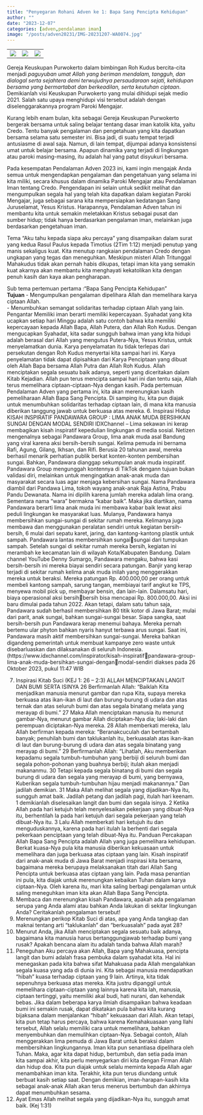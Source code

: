 ```yaml
---
title: "Penyegaran Rohani Adven ke 1: Bapa Sang Pencipta Kehidupan"
author: ""
date: "2023-12-07"
categories: [adven,pendalaman iman]
image: "/posts/adven20231/IMG-20231207-WA0074.jpg"
---
```


|                                                |                                                |                                                |
|------------------------|------------------------|------------------------|
| ![](/posts/adven20231/IMG-20231207-WA0069.jpg) | ![](/posts/adven20231/IMG-20231207-WA0074.jpg) | ![](/posts/adven20231/IMG-20231207-WA0075.jpg) |

Gereja Keuskupan Purwokerto dalam bimbingan Roh Kudus bercita-cita menjadi *paguyuban umat Allah yang beriman mendalam, tangguh, dan dialogal serta sejahtera demi terwujudnya persaudaraan sejati, kehidupan bersama yang bermartabat dan berkeadilan, serta keutuhan ciptaan*. Demikianlah visi Keuskupan Purwokerto yang mulai dihidupi sejak medio 2021. Salah satu upaya menghidupi visi tersebut adalah dengan diselenggarakannya program Paroki Mengajar.\

Kurang lebih enam bulan, kita sebagai Gereja Keuskupan Purwokerto 
bergerak bersama untuk saling belajar tentang dasar iman katolik kita, yaitu 
Credo. Tentu banyak pengalaman dan pengetahuan yang kita dapatkan 
bersama selama satu semester ini. Bisa jadi, di suatu tempat terjadi 
antusiasme di awal saja. Namun, di lain tempat, dijumpai adanya konsistensi 
umat untuk belajar bersama. Apapun dinamika yang terjadi di lingkungan 
atau paroki masing-masing, itu adalah hal yang patut disyukuri bersama.\

Pada kesempatan Pendalaman Adven 2023 ini, kami ingin mengajak 
Anda semua untuk mengendapkan pengalaman dan pengetahuan yang 
selama ini kita miliki, secara khusus dalam dinamika Paroki Mengajar atau 
Pendalaman Iman tentang Credo. Pengendapan ini selain untuk sedikit 
melihat dan mengumpulkan segala hal yang telah kita dapatkan dalam 
kegiatan Paroki Mengajar, juga sebagai sarana kita mempersiapkan 
kedatangan Sang Juruselamat, Yesus Kristus. Harapannya, Pendalaman 
Adven tahun ini membantu kita untuk semakin meletakkan Kristus sebagai 
pusat dan sumber hidup; tidak hanya berdasarkan pengalaman iman, 
melainkan juga berdasarkan pengetahuan iman.\

Tema “Aku tahu kepada siapa aku percaya” yang disampaikan dalam 
surat yang kedua Rasul Paulus kepada Timotius (2Tim 1:12) menjadi penutup 
yang manis sekaligus kuat. Kita menutup rangkaian pendalaman Credo
dengan ungkapan yang tegas dan meneguhkan. Meskipun misteri Allah 
Tritunggal Mahakudus tidak akan pernah habis dikupas, tetapi iman kita yang 
semakin kuat akarnya akan membantu kita menghayati kekatolikan kita 
dengan penuh kasih dan kaya akan pengharapan.\

Sub tema pertemuan pertama :“Bapa Sang Pencipta Kehidupan”\
**Tujuan**
- Mengumpulkan pengalaman dipelihara Allah dan memelihara 
karya ciptaan Allah.\
- Menumbuhkan semangat solidaritas terhadap ciptaan Allah 
yang lain.
Pengantar
Memiliki iman berarti memiliki kepercayaan. Syahadat yang 
kita ucapkan setiap hari Minggu adalah satu contoh bahwa 
kita memiliki kepercayaan kepada Allah Bapa, Allah Putera, 
dan Allah Roh Kudus. Dengan mengucapkan Syahadat, kita 
sadar sungguh bahwa iman yang kita hidupi adalah berasal 
dari Allah yang mengutus Putera-Nya, Yesus Kristus, untuk 
menyelamatkan dunia. Karya penyelamatan itu tidak terlepas 
dari persekutan dengan Roh Kudus menyertai kita sampai 
hari ini.
Karya penyelamatan tidak dapat dipisahkan dari Karya 
Penciptaan yang dibuat oleh Allah Bapa bersama Allah Putra 
dan Allah Roh Kudus. Allah menciptakan segala sesuatu baik 
adanya, seperti yang diceritakan dalam Kitab Kejadian. Allah 
pun terus mencipta sampai hari ini dan tentu saja, Allah terus 
memelihara ciptaan-ciptaan-Nya dengan kasih.
Pada pertemuan Pendalaman Adven yang pertama ini, kita 
akan merenungkan kasih pemeliharaan Allah Bapa Sang 
Pencipta. Di samping itu, kita pun diajak untuk menumbuhkan 
solidaritas terhadap ciptaan lain, di mana kita manusia 
diberikan tanggung jawab untuk berkuasa atas mereka.
6. Inspirasi Hidup
KISAH INSPIRATIF PANDAWARA GROUP :
LIMA ANAK MUDA BERSIHKAN SUNGAI DENGAN MODAL SENDIRI
IDXChannel – Lima sekawan ini kerap membagikan kisah 
inspiratif kepedulian lingkungan di media sosial. Netizen 
mengenalnya sebagai Pandawara Group, lima anak muda asal 
Bandung yang viral karena aksi bersih-bersih sungai. Kelima 
pemuda ini bernama Rafi, Agung, Gilang, Ikhsan, dan Rifi. 
Berusia 20 tahunan awal, mereka berhasil menarik perhatian 
publik berkat konten-konten pembersihan sungai. Bahkan, 
Pandawara dianggap sekumpulan anak muda inspiratif. 
Pandawara Group mengunggah kontennya di TikTok dengann 
tujuan bukan validasi diri, melainkan untuk mengingatkan 
anak-anak muda dan masyarakat secara luas agar menjaga 
kebersihan sungai.
Nama Pandawara diambil dari Pandawa Lima, tokoh wayang 
anak-anak Raja Astina, Prabu Pandu Dewanata. Nama ini 
dipilih karena jumlah mereka adalah lima orang. Sementara 
nama “wara” bermakna “kabar baik”. Maka jika diartikan, 
nama Pandawara berarti lima anak muda ini membawa kabar 
baik lewat aksi peduli lingkungan ke masyarakat luas.
Mulanya, Pandawara hanya membersihkan sungai-sungai di 
sekitar rumah mereka. Kelimanya juga membawa dan 
menggunakan peralatan sendiri untuk kegiatan bersih-bersih, 
6
mulai dari sepatu karet, jaring, dan kantong-kantong plastik 
untuk sampah. Pandawara lantas membersihkan sungaisungai dari tumpukan sampah. Setelah sungai di sekitar 
rumah mereka bersih, kegiatan ini merambah ke kecamatan 
lain di wilayah Kota/Kabupaten Bandung.
Dalam channel YouTube Denny Sumargo, Pandawara 
mengaku, bahwa kasi bersih-bersih ini mereka biayai sendiri 
secara patungan. Banjir yang kerap terjadi di sekitar rumah 
kelima anak muda inilah yang menggerakkan mereka untuk 
beraksi. Mereka patungan Rp. 400.000,00 per orang untuk 
membeli kantong sampah, sarung tangan, membiayai tarif 
angkut ke TPS, menyewa mobil pick up, membayar bensin, 
dan lain-lain. Dalamsatu hari, biaya operasional aksi bersihbersih bisa mencapai Rp. 800.000,00.
Aksi ini baru dimulai pada tahun 2022. Akan tetapi, dalam satu 
tahun saja, Pandawara sudah berhasil membersihkan 80 titik 
kotor di Jawa Barat; mulai dari parit, anak sungai, bahkan 
sungai-sungai besar. Siapa sangka, saat bersih-bersih pun 
Pandawara kerap menemui bahaya. Mereka pernah bertemu 
ular phyton bahkan nyaris hanyut terbawa arus sungai. Saat 
ini, Pandawara masih aktif membersihkan sungai-sungai. 
Mereka bahkan digandeng pemerintah untuk membuat 
kampanye zero waste untuk disebarluaskan dan dilaksanakan 
di seluruh Indonesia. 
(https://www.idxchannel.com/inspirator/kisah-inspiratifpandawara-group-lima-anak-muda-bersihkan-sungai-denganmodal-sendiri diakses pada 26 Oktober 2023, pukul 11:47 WIB

7. Inspirasi Kitab Suci (KEJ 1: 26 – 2:3)
ALLAH MENCIPTAKAN LANGIT DAN BUMI SERTA ISINYA 
26 Berfirmanlah Allah: “Baiklah Kita menjadikan manusia 
menurut gambar dan rupa Kita, supaya mereka berkuasa atas 
ikan-ikan di laut dan burung-burung di udara dan atas ternak 
dan atas seluruh bumi dan atas segala binatang melata yang 
merayap di bumi.” 27 Maka Allah menciptakan manusia itu 
menurut gambar-Nya, menurut gambar Allah diciptakan-Nya 
dia; laki-laki dan perempuan diciptakan-Nya mereka. 28 Allah 
memberkati mereka, lalu Allah berfirman kepada mereka: 
“Beranakcuculah dan bertambah banyak; penuhilah bumi dan
taklukanlah itu, berkuasalah atas ikan-ikan di laut dan 
burung-burung di udara dan atas segala binatang yang 
merayap di bumi.”
29 Berfirmanlah Allah: “Lihatlah, Aku memberikan kepadamu 
segala tumbuh-tumbuhan yang berbiji di seluruh bumi dan 
segala pohon-pohonan yang buahnya berbiji; itulah akan 
menjadi makananmu. 30 Tetapi kepada segala binatang di 
bumi dan segala burung di udara dan segala yang merayap di 
bumi, yang bernyawa, Kuberikan segala tumbuh-tumbuhan 
hijau menjadi makanannya.” Dan jadilah demikian. 31 Maka 
Allah melihat segala yang dijadikan-Nya itu, sungguh amat 
baik. Jadilah petang dan jadilah pagi, itulah hari keenam.
1 demikianlah diselesaikan langit dan bumi dan segala isinya. 
2 Ketika Allah pada hari ketujuh telah menyelesaikan 
pekerjaan yang dibuat-Nya itu, berhentilah Ia pada hari 
ketujuh dari segala pekerjaan yang telah dibuat-Nya itu. 3 Lalu 
Allah memberkati hari ketujuh itu dan menguduskannya, 
karena pada hari itulah Ia berhenti dari segala pekerkaan 
penciptaan yang telah dibuat-Nya itu.
Panduan Percakapan
Allah Bapa Sang Pencipta adalah Allah yang juga pemelihara 
kehidupan. Berkat kuasa-Nya pula kita manusia diberikan 
kekuasaan untuk memelihara dan juga berkuasa atas ciptaan 
yang lain. Kisah inspiratif dari anak-anak muda di Jawa Barat 
menjadi inspirasi kita bersama, bagaimana mereka berupaya 
melaksanakan titah dari Allah Sang Pencipta untuk berkuasa 
atas ciptaan yang lain. Pada masa penantian ini pula, kita 
diajak untuk merenungkan kebaikan Tuhan dalam karya 
ciptaan-Nya. Oleh karena itu, mari kita saling berbagi 
pengalaman untuk saling meneguhkan iman kita akan Allah 
Bapa Sang Pencipta. 
1. Membaca dan merenungkan kisah Pandawara, apakah 
ada pengalaman serupa yang Anda alami atau bahkan 
Anda lakukan di sekitar lingkungan Anda? Ceritakanlah 
pengalaman tersebut!
2. Merenungkan perikop Kitab Suci di atas, apa yang Anda 
tangkap dan maknai tentang arti “taklukanlah” dan 
“berkuasalah” pada ayat 28? 
3. Menurut Anda, jika Allah menciptakan segala sesuatu baik 
adanya, bagaimana kita manusia harus 
bertanggungjawab terhadap bumi yang rusak? Apakah 
bencana alam itu adalah tanda bahwa Allah marah?
9. Peneguhan
Aku percaya akan Allah, Bapa yang Mahakuasa, pencipta langit 
dan bumi adalah frasa pembuka dalam syahadat kita. Hal ini 
menegaskan pada kita bahwa sifat Mahakuasa pada Allah 
mengalahkan segala kuasa yang ada di dunia ini. Kita sebagai 
manusia mendapatkan “hibah” kuasa terhadap ciptaan yang 
9
lain. Artinya, kita tidak sepenuhnya berkuasa atas mereka. 
Kita justru dipanggil untuk memelihara ciptaan-ciptaan yang 
lainnya karena kita lah, manusia, ciptaan tertinggi, yaitu 
memiliki akal budi, hati nurani, dan kehendak bebas.
Jika dalam beberapa karya ilmiah disampaikan bahwa 
keadaan bumi ini semakin rusak, dapat dikatakan pula bahwa 
kita kurang bijaksana dalam menjalankan “hibah” kekuasaan 
dari Allah. Akan tetapi, kita pun tetap harus percaya, bahwa 
karena Kemahakuasaan yang Ilahi tersebut, Allah selalu 
memiliki cara untuk memelihara, bahkan menyembuhkan dan 
memulihkan ciptaan-Nya. Sebagai contoh, Allah 
menggerakkan lima pemuda di Jawa Barat untuk beraksi 
dalam membersihkan lingkungannya. 
Iman kita pun senantiasa dipelihara oleh Tuhan. Maka, agar 
kita dapat hidup, bertumbuh, dan setia pada iman kita sampai 
akhir, kita perlu menyegarkan diri kita dengan Firman Allah 
dan hidup doa. Kita pun diajak untuk selalu meminta kepada 
Allah agar menambahkan iman kita. Terakhir, kita pun terus 
diundang untuk berbuat kasih setiap saat. Dengan demikian, 
iman-harapan-kasih kita sebagai anak-anak Allah akan terus 
menerus bertumbuh dan akhirnya dapat menumbuhkan 
sesama.
10. Ayat Emas
Allah melihat segala yang dijadikan-Nya itu, sungguh amat baik. 
(Kej 1:31)
